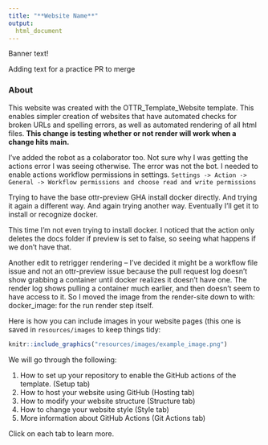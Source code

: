 ```yaml
---
title: "**Website Name**"
output:
  html_document
---
```


<div class = "banner_color">
Banner text!  
</div>

Adding text for a practice PR to merge

### **About**

This website was created with the OTTR_Template_Website template. This enables simpler creation of websites that have automated checks for broken URLs and spelling errors, as well as automated rendering of all html files. **This change is testing whether or not render will work when a change hits main.** 

I've added the robot as a colaborator too. Not sure why I was getting the actions error I was seeing otherwise. The error was not the bot. I needed to enable actions workflow permissions in settings. `Settings -> Action -> General -> Workflow permissions and choose read and write permissions`

Trying to have the base ottr-preview GHA install docker directly. And trying it again a different way. And again trying another way. Eventually I'll get it to install or recognize docker.

This time I'm not even trying to install docker. I noticed that the action only deletes the docs folder if preview is set to false, so seeing what happens if we don't have that.

Another edit to retrigger rendering -- I've decided it might be a workflow file issue and not an ottr-preview issue because the pull request log doesn't show grabbing a container until docker realizes it doesn't have one. The render log shows pulling a container much earlier, and then doesn't seem to have access to it. So I moved the image from the render-site down to with: docker_image: for the run render step itself.

Here is how you can include images in your website pages (this one is saved in `resources/images` to keep things tidy:

```r
knitr::include_graphics("resources/images/example_image.png")
```

 
 
We will go through the following:

1. How to set up your repository to enable the GitHub actions of the template. (Setup tab)
2. How to host your website using GitHub (Hosting tab)
3. How to modify your website structure (Structure tab)
4. How to change your website style (Style tab)
5. More information about GitHub Actions (Git Actions tab)

Click on each tab to learn more.



